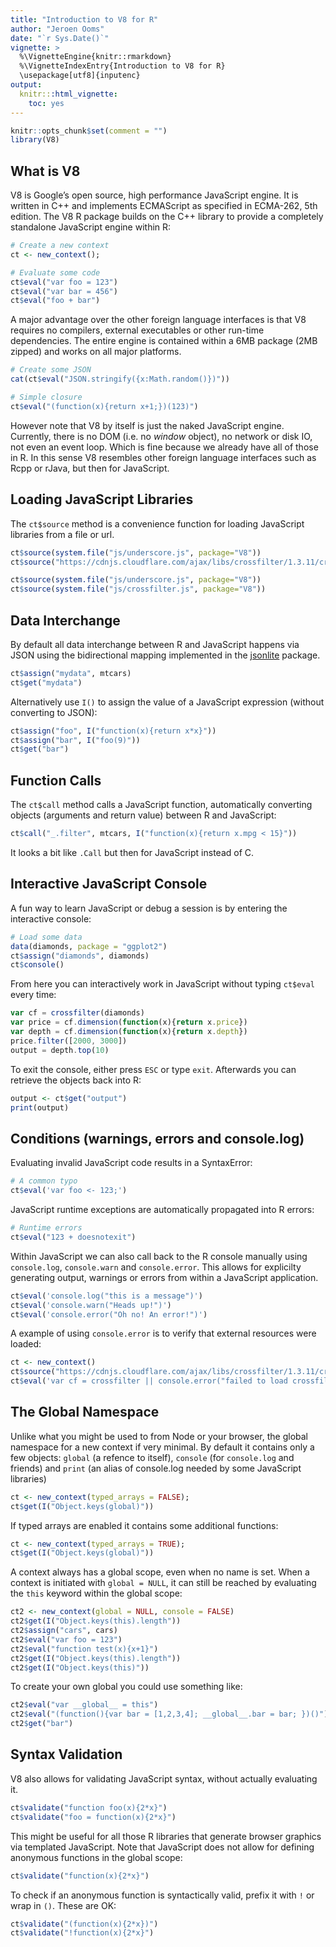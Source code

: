```yaml
---
title: "Introduction to V8 for R"
author: "Jeroen Ooms"
date: "`r Sys.Date()`"
vignette: >
  %\VignetteEngine{knitr::rmarkdown}
  %\VignetteIndexEntry{Introduction to V8 for R}
  \usepackage[utf8]{inputenc} 
output:
  knitr:::html_vignette:
    toc: yes
---
```


```r
knitr::opts_chunk$set(comment = "")
library(V8)
```

## What is V8

V8 is Google’s open source, high performance JavaScript engine. It is written in C++ and implements ECMAScript as specified in ECMA-262, 5th edition. The V8 R package builds on the C++ library to provide a completely standalone JavaScript engine within R:

```r
# Create a new context
ct <- new_context();

# Evaluate some code
ct$eval("var foo = 123")
ct$eval("var bar = 456")
ct$eval("foo + bar")
```

A major advantage over the other foreign language interfaces is that V8 requires no compilers, external executables or other run-time dependencies. The entire engine is contained within a 6MB package (2MB zipped) and works on all major platforms.

```r
# Create some JSON
cat(ct$eval("JSON.stringify({x:Math.random()})"))

# Simple closure
ct$eval("(function(x){return x+1;})(123)")
```

However note that V8 by itself is just the naked JavaScript engine. Currently, there is no DOM (i.e. no *window* object), no network or disk IO, not even an event loop. Which is fine because we already have all of those in R. In this sense V8 resembles other foreign language interfaces such as Rcpp or rJava, but then for JavaScript.

## Loading JavaScript Libraries

The `ct$source` method is a convenience function for loading JavaScript libraries from a file or url.

```r
ct$source(system.file("js/underscore.js", package="V8"))
ct$source("https://cdnjs.cloudflare.com/ajax/libs/crossfilter/1.3.11/crossfilter.min.js")
```

```r
ct$source(system.file("js/underscore.js", package="V8"))
ct$source(system.file("js/crossfilter.js", package="V8"))
```

## Data Interchange

By default all data interchange between R and JavaScript happens via JSON using the bidirectional mapping implemented in the [jsonlite](http://arxiv.org/abs/1403.2805) package.

```r
ct$assign("mydata", mtcars)
ct$get("mydata")
```

Alternatively use `I()` to assign the value of a JavaScript expression (without converting to JSON):

```r
ct$assign("foo", I("function(x){return x*x}"))
ct$assign("bar", I("foo(9)"))
ct$get("bar")
```

## Function Calls

The `ct$call` method calls a JavaScript function, automatically converting objects (arguments and return value) between R and JavaScript:

```r
ct$call("_.filter", mtcars, I("function(x){return x.mpg < 15}"))
```

It looks a bit like `.Call` but then for JavaScript instead of C.

## Interactive JavaScript Console

A fun way to learn JavaScript or debug a session is by entering the interactive console:

```r
# Load some data
data(diamonds, package = "ggplot2")
ct$assign("diamonds", diamonds)
ct$console()
```

From here you can interactively work in JavaScript without typing `ct$eval` every time:

```javascript
var cf = crossfilter(diamonds)
var price = cf.dimension(function(x){return x.price})
var depth = cf.dimension(function(x){return x.depth})
price.filter([2000, 3000])
output = depth.top(10)
```

To exit the console, either press `ESC` or type `exit`. Afterwards you can retrieve the objects back into R:

```r
output <- ct$get("output")
print(output)
```


## Conditions (warnings, errors and console.log)

Evaluating invalid JavaScript code results in a SyntaxError:

```r
# A common typo
ct$eval('var foo <- 123;')
```

JavaScript runtime exceptions are automatically propagated into R errors:

```r
# Runtime errors
ct$eval("123 + doesnotexit")
```

Within JavaScript we can also call back to the R console manually using `console.log`, `console.warn` and `console.error`. This allows for explicilty generating output, warnings or errors from within a JavaScript application.

```r
ct$eval('console.log("this is a message")')
ct$eval('console.warn("Heads up!")')
ct$eval('console.error("Oh no! An error!")')
```

A example of using `console.error` is to verify that external resources were loaded:

```r
ct <- new_context()
ct$source("https://cdnjs.cloudflare.com/ajax/libs/crossfilter/1.3.11/crossfilter.min.js")
ct$eval('var cf = crossfilter || console.error("failed to load crossfilter!")')
```

## The Global Namespace

Unlike what you might be used to from Node or your browser, the global namespace for a new context if very minimal. By default it contains only a few objects: `global` (a refence to itself), `console` (for `console.log` and friends) and `print` (an alias of console.log needed by some JavaScript libraries)

```r
ct <- new_context(typed_arrays = FALSE);
ct$get(I("Object.keys(global)"))
```

If typed arrays are enabled it contains some additional functions:

```r
ct <- new_context(typed_arrays = TRUE);
ct$get(I("Object.keys(global)"))
```

A context always has a global scope, even when no name is set. When a context is initiated with `global = NULL`, it can still be reached by evaluating the `this` keyword within the global scope:

```r
ct2 <- new_context(global = NULL, console = FALSE)
ct2$get(I("Object.keys(this).length"))
ct2$assign("cars", cars)
ct2$eval("var foo = 123")
ct2$eval("function test(x){x+1}")
ct2$get(I("Object.keys(this).length"))
ct2$get(I("Object.keys(this)"))
```

To create your own global you could use something like:

```r
ct2$eval("var __global__ = this")
ct2$eval("(function(){var bar = [1,2,3,4]; __global__.bar = bar; })()")
ct2$get("bar")
```

## Syntax Validation

V8 also allows for validating JavaScript syntax, without actually evaluating it.

```r
ct$validate("function foo(x){2*x}")
ct$validate("foo = function(x){2*x}")
```

This might be useful for all those R libraries that generate browser graphics via templated JavaScript. Note that JavaScript does not allow for defining anonymous functions in the global scope:

```r
ct$validate("function(x){2*x}")
```

To check if an anonymous function is syntactically valid, prefix it with `!` or wrap in `()`. These are OK:
```r
ct$validate("(function(x){2*x})")
ct$validate("!function(x){2*x}")
```
